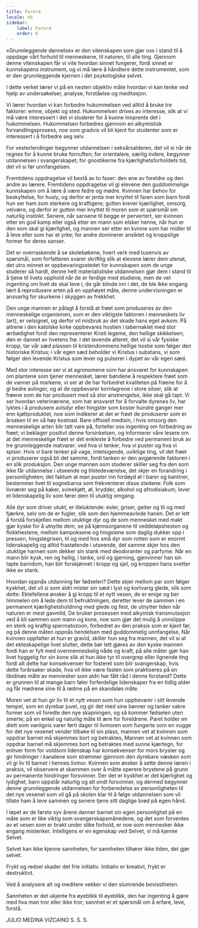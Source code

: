 ```yaml
---
title: Forord
locale: nb
sidebar:
    label: Forord
    order: 0
---
```

«Grunnleggende dannelse» er den vitenskapen som gjør oss i stand til å oppdage vårt forhold til menneskene, til naturen, til alle ting. Gjennom denne vitenskapen får vi vite hvordan sinnet fungerer, fordi sinnet er kunnskapens instrument, og vi må lære å håndtere dette instrumentet, som er den grunnleggende kjernen i det psykologiske selvet.

I dette verket lærer vi på en nesten objektiv måte hvordan vi kan tenke ved hjelp av undersøkelser, analyse, forståelse og meditasjon.

Vi lærer hvordan vi kan forbedre hukommelsen ved alltid å bruke tre faktorer: emne, objekt og sted. Hukommelsen drives av interesse, slik at vi må være interessert i det vi studerer for å kunne innprente det i hukommelsen. Hukommelsen forbedres gjennom en alkymistisk forvandlingsprosess, noe som gradvis vil bli kjent for studenter som er interessert i å forbedre seg selv.

For vesterlendinger begynner utdannelsen i seksårsalderen, det vil si når de regnes for å kunne bruke fornuften; for orientalere, særlig indere, begynner utdannelsen i svangerskapet; for gnostikerne fra kjærlighetsforholdets tid, det vil si før unnfangelsen.

Fremtidens oppdragelse vil bestå av to faser: den ene av foreldre og den andre av lærere. Fremtidens oppdragelse vil gi elevene den guddommelige kunnskapen om å lære å være fedre og mødre. Kvinnen har behov for beskyttelse, for husly, og derfor er jenta mer knyttet til faren som barn fordi hun ser ham som sterkere og kraftigere; gutten krever kjærlighet, omsorg, velvære, og derfor er gutten mer knyttet til moren som et spørsmål om naturlig instinkt. Senere, når sansene til begge er pervertert, ser kvinnen etter en god kamp eller også etter en mann som elsker henne, når hun er den som skal gi kjærlighet, og mannen ser etter en kvinne som har midler til å leve eller som har et yrke; for andre dominerer ansiktet og kroppslige former for deres sanser.

Det er overraskende å se skolebøkene, hvert verk med tusenvis av spørsmål, som forfatteren svarer skriftlig slik at elevene lærer dem utenat, det utro minnet er oppbevaringsstedet for kunnskapen som de unge studerer så hardt, denne helt materialistiske utdannelsen gjør dem i stand til å tjene til livets opphold når de er ferdige med studiene, men de vet ingenting om livet de skal leve i, de går blinde inn i det, de ble ikke engang lært å reprodusere arten på en opphøyet måte, denne undervisningen er ansvarlig for skurkene i skyggen av frekkhet.

Den unge mannen er pålagt å forstå at frøet som produseres av den menneskelige organismen, som er den viktigste faktoren i menneskets liv (art), er velsignet, og derfor vil misbruk av det skade hans eget avkom. På altrene i den katolske kirke oppbevares hostien i tabernaklet med stor ærbødighet fordi den representerer Kristi legeme, den hellige skikkelsen; den er dannet av hvetens frø. I det levende alteret, det vil si vår fysiske kropp, tar vår sæd plassen til kristendommens hellige hostie som følger den historiske Kristus; i vår egen sæd beholder vi Kristus i substans, vi som følger den levende Kristus som lever og pulserer i dypet av vår egen sæd.

Med stor interesse ser vi at agronomene som har ansvaret for kunnskapen om plantene som tjener mennesket, lærer bøndene å respektere frøet som de vanner på markene, vi ser at de har forbedret kvaliteten på frøene for å gi bedre avlinger, og at de oppbevarer kornlagrene i store siloer, slik at frøene som de har produsert med så stor anstrengelse, ikke skal gå tapt. Vi ser hvordan veterinærene, som har ansvaret for å forvalte dyrenes liv, har lyktes i å produsere avlsdyr eller hingster som koster hundre ganger mer enn kjøttproduktet, noe som indikerer at det er frøet de produserer som er årsaken til en så høy kostnad. Bare offisiell medisin, i hvis omsorg den menneskelige arten blir tatt vare på, forteller oss ingenting om forbedring av frøet; vi beklager positivt denne forsinkelsen, og informerer våre lesere om at det menneskelige frøet er det enkleste å forbedre ved permanent bruk av tre grunnleggende matvarer: ved hva vi tenker, hva vi puster og hva vi spiser. Hvis vi bare tenker på vage, intetsigende, uviktige ting, vil det frøet vi produserer også bli det samme, fordi tanken er den avgjørende faktoren i en slik produksjon. Den unge mannen som studerer skiller seg fra den som ikke får utdannelse i utseende og tilstedeværelse, det skjer en forandring i personligheten; det faktum at man puster inn fordøyd øl i barer og kantiner, bestemmer livet til sognebarna som frekventerer disse stedene: Folk som livnærer seg på kaker, svinekjøtt, øl, krydder, alkohol og afrodisiakum, lever et lidenskapelig liv som fører dem til utuktig omgang.

Alle dyr som driver utukt, er illeluktende: esler, griser, geiter og til og med fjærkre, selv om de er fugler, slik som den hjemmeavlede hanen. Det er lett å forstå forskjellen mellom utuktige dyr og de som mennesket med makt gjør kyske for å utnytte dem, se på kjønnsorganene til veddeløpshesten og flokkhestene, mellom kampoksene og hingstene som daglig dukker opp i pressen, hingstegrisen, til og med hos små dyr som rotten som er enormt lidenskapelig og alltid frastøtende i utseende, det samme skjer hos den utuktige hannen som dekker sin stank med deodoranter og parfyme. Når en mann blir kysk, ren og hellig, i tanke, ord og gjerning, gjenvinner han sin tapte barndom, han blir forskjønnet i kropp og sjel, og kroppen hans svetter ikke av stank.

Hvordan oppnås utdanning før fødselen? Dette skjer mellom par som følger kyskhet, det vil si som aldri mister sin sæd i lyst og kortvarig glede, slik som dette: Ektefellene ønsker å gi kropp til et nytt vesen, de er enige og ber himmelen om å lede dem til befruktningen, deretter lever de sammen i en permanent kjærlighetsholdning med glede og fest, de utnytter tiden når naturen er mest gavmild, De bruker prosessen med alkymisk transmutasjon ved å bli sammen som mann og kone, noe som gjør det mulig å unnslippe en sterk og kraftig spermatozoon, forbedret av den praksis som er kjent før, og på denne måten oppnås hendelsen med guddommelig unnfangelse, Når kvinnen oppfatter at hun er gravid, skiller hun seg fra mannen, det vil si at det ekteskapelige livet slutter, dette bør lett gjøres av den kyske mannen fordi han er fylt med overmenneskelig nåde og kraft, på alle måter gjør han livet hyggelig for sin kone slik at hun ikke tyr til overgrep eller lignende ting fordi alt dette har konsekvenser for fosteret som blir svangerskap, hvis dette forårsaker skade, hva vil ikke være fasten som praktiseres på en libidinøs måte av mennesker som aldri har fått råd i denne forstand? Dette er grunnen til at mange barn føler forferdelige lidenskaper fra en tidlig alder og får mødrene sine til å rødme på en skandaløs måte.

Moren vet at hun gir liv til et nytt vesen som hun oppbevarer i sitt levende tempel, som en dyrebar juvel, og gir det med sine bønner og tanker vakre former som vil foredle den nye skapningen, og så kommer fødselen uten smerte; på en enkel og naturlig måte til ære for foreldrene. Paret holder en diett som vanligvis varer førti dager til livmoren som fungerte som en vugge for det nye vesenet vender tilbake til sin plass, mannen vet at kvinnen som oppdrar barnet må skjemmes bort og betraktes, Mannen vet at kvinnen som oppdrar barnet må skjemmes bort og betraktes med sunne kjærtegn, for enhver form for voldsom lidenskap har konsekvenser for mors bryster og gir hindringer i kanalene som strømmer gjennom den dyrebare væsken som vil gi liv til barnet i hennes livmor. Kvinnen som ønsker å sette denne læren i praksis, vil observere at skammen over å måtte operere brystene på grunn av permanente hindringer forsvinner. Der det er kyskhet er det kjærlighet og lydighet, barn oppstår naturlig og alt ondt forsvinner, og dermed begynner denne grunnleggende utdannelsen for forberedelse av personligheten til det nye vesenet som vil gå på skolen klar til å følge utdannelsen som vil tillate ham å leve sammen og senere tjene sitt daglige brød på egen hånd.

I løpet av de første syv årene danner barnet sin egen personlighet på en måte som er like viktig som svangerskapsmånedene, og det som forventes av et vesen som er brakt under slike forhold, er noe som mennesker ikke engang mistenker. Intelligens er en egenskap ved Selvet, vi må kjenne Selvet.

Selvet kan ikke kjenne sannheten, for sannheten tilhører ikke tiden, det gjør selvet.

Frykt og redsel skader det frie initiativ. Initiativ er kreativt, frykt er destruktivt.

Ved å analysere alt og meditere vekker vi den slumrende bevisstheten.

Sannheten er det ukjente fra øyeblikk til øyeblikk, den har ingenting å gjøre med hva man tror eller ikke tror; sannhet er et spørsmål om å erfare, leve, forstå.

JULIO MEDINA VIZCAINO
S. S. S.
